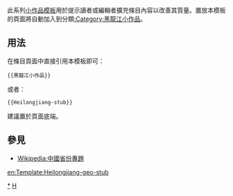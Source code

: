 <includeonly></includeonly><noinclude>{{template doc page viewed directly}}</noinclude>
<!-- 在本行下編輯模板說明 -->
此系列[[:Category:小作品模板|小作品模板]]用於提示讀者或編輯者擴充條目內容以改善其質量。置放本模板的頁面將自動加入到分類[[:Category:黑龍江小作品]]。
== 用法 ==
在條目頁面中直接引用本模板即可：
<pre>{{黑龍江小作品}}
</pre>
或者：
<pre>{{Heilongjiang-stub}}
</pre>
建議置於頁面底端。
== 參見 ==
* [[Wikipedia:中國省份專題]]
<includeonly>
<!-- 本行下加入模板的分類 -->
[[Category:黑龍江小作品|*]]
[[Category:中國地理小作品模板|H]]
<!-- 本行下加入模板的跨語言鏈接 -->
[[en:Template:Heilongjiang-geo-stub]]
</includeonly>